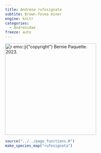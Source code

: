 ```yaml
---
title: Andrena rufosignata
subtite: Brown-fovea miner
engine: knitr
categories:
  - Andrenidae
freeze: auto
---
```

[![`r emo::ji("copyright")` Bernie Paquette. 2023.](https://inaturalist-open-data.s3.amazonaws.com/photos/281241133/large.jpeg){height=300}](https://www.zoology.ubc.ca/entomology/main/Hymenoptera/Andrenidae/Andrena%20rufosignata.php)

```r
source("../../page_functions.R")
make_species_map("rufosignata")
```
